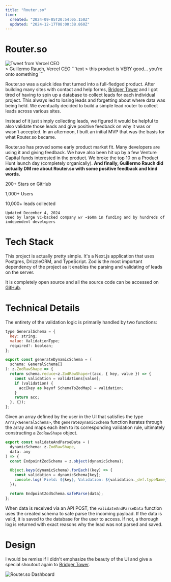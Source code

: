 ```yaml
---
title: "Router.so"
time:
  created: "2024-09-05T20:54:05.150Z"
  updated: "2024-12-17T08:00:38.860Z"
---
```


# Router.so

<Preview codeblock>
<div className="flex flex-row gap-4">
  <Image src='https://cameron-portfolio.s3.us-west-2.amazonaws.com/router/tweet.jpg' alt='Tweet from Vercel CEO' />
</div>
> Guillermo Rauch, Vercel CEO
</Preview>
```text
> this product is VERY good... you're onto something
```

Router.so was a quick idea that turned into a full-fledged product. After building many sites with contact and help forms, [Bridger Tower](https://bridger.to) and I got tired of having to spin up a database to collect leads for each individual project. This always led to losing leads and forgetting about where data was being held. We eventually decided to build a simple lead router to collect leads across various sites.

Instead of it just simply collecting leads, we figured it would be helpful to also validate those leads and give positive feedback on why it was or wasn't accepted. In an afternoon, I built an initial MVP that was the basis for what Router.so became. 

Router.so has proved some early product market fit. Many developers are using it and giving feedback. We have also been hit up by a few Venture Capital funds interested in the product. We broke the top 10 on a Product Hunt launch day (completely organically). **And finally, Guillermo Rauch did actually DM me about Router.so with some positive feedback and kind words.**

<Preview codeblock>
  200+ Stars on GitHub
  
  1,000+ Users

  10,000+ leads collected
</Preview>
```text
Updated December 4, 2024
Used by large VC-backed company w/ ~$60m in funding and by hundreds of independent developers
```

# Tech Stack

This project is actually pretty simple. It's a Next.js application that uses Postgres, DrizzleORM, and TypeScript. Zod is the most important dependency of the project as it enables the parsing and validating of leads on the server.

It is completely open source and all the source code can be accessed on [GitHub](https://github.com/routerso/router/).

# Technical Details

The entirety of the validation logic is primarily handled by two functions:

```js
type GeneralSchema = {
  key: string;
  value: ValidationType;
  required?: boolean;
};

export const generateDynamicSchema = (
  schema: GeneralSchema[]
): z.ZodRawShape => {
  return schema.reduce<z.ZodRawShape>((acc, { key, value }) => {
    const validation = validations[value];
    if (validation) {
      acc[key as keyof SchemaToZodMap] = validation;
    }
    return acc;
  }, {});
};
```

Given an array defined by the user in the UI that satisfies the type `Array<GeneralSchema>`, the `generateDynamicSchema` function iterates through the array and maps each item to its corresponding validation rule, ultimately constructing a `ZodRawShape` object.

```js
export const validateAndParseData = (
  dynamicSchema: z.ZodRawShape,
  data: any
) => {
  const EndpointZodSchema = z.object(dynamicSchema);

  Object.keys(dynamicSchema).forEach((key) => {
    const validation = dynamicSchema[key];
    console.log(`Field: ${key}, Validation: ${validation._def.typeName}`);
  });

  return EndpointZodSchema.safeParse(data);
};
```

When data is received via an API POST, the `validateAndParseData` function uses the created schema to safe parse the incoming payload. If the data is valid, it is saved to the database for the user to access. If not, a thorough log is returned with exact reasons why the lead was not parsed and saved.

# Design

I would be remiss if I didn't emphasize the beauty of the UI and give a special shoutout again to [Bridger Tower](https://bridger.to).

<Image src='https://cameron-portfolio.s3.us-west-2.amazonaws.com/router/dashboard.png' alt='Router.so Dashboard' />
